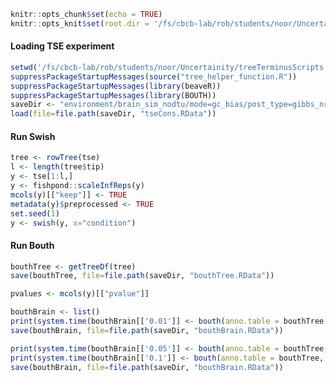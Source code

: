 ```r
knitr::opts_chunk$set(echo = TRUE)
knitr::opts_knit$set(root.dir = '/fs/cbcb-lab/rob/students/noor/Uncertainity/treeTerminusScripts')
```

#### Loading TSE experiment
```r
setwd('/fs/cbcb-lab/rob/students/noor/Uncertainity/treeTerminusScripts')
suppressPackageStartupMessages(source("tree_helper_function.R"))
suppressPackageStartupMessages(library(beaveR))
suppressPackageStartupMessages(library(BOUTH))
saveDir <- "environment/brain_sim_nodtu/mode=gc_bias/post_type=gibbs_nrep=100_tf=100/comp_trees/DE"
load(file=file.path(saveDir, "tseCons.RData"))
```

#### Run Swish
```r
tree <- rowTree(tse)
l <- length(tree$tip)
y <- tse[1:l,]
y <- fishpond::scaleInfReps(y)
mcols(y)[["keep"]] <- TRUE
metadata(y)$preprocessed <- TRUE
set.seed(1)
y <- swish(y, x="condition")
```

#### Run Bouth
```r
bouthTree <- getTreeDf(tree)
save(bouthTree, file=file.path(saveDir, "bouthTree.RData"))

pvalues <- mcols(y)[["pvalue"]]

bouthBrain <- list()
print(system.time(bouthBrain[['0.01']] <- bouth(anno.table = bouthTree, pvalue.leaves = pvalues, na.symbol = "unknown", far = 0.01, is.weighted = TRUE)))
save(bouthBrain, file=file.path(saveDir, "bouthBrain.RData"))

print(system.time(bouthBrain[['0.05']] <- bouth(anno.table = bouthTree, pvalue.leaves = pvalues, na.symbol = "unknown", far = 0.05, is.weighted = TRUE)))
print(system.time(bouthBrain[['0.1']] <- bouth(anno.table = bouthTree, pvalue.leaves = pvalues, na.symbol = "unknown", far = 0.1, is.weighted = TRUE)))
save(bouthBrain, file=file.path(saveDir, "bouthBrain.RData"))
```